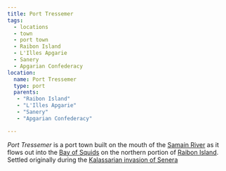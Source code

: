 ```yaml
---
title: Port Tressemer
tags:
  - locations
  - town
  - port town
  - Raibon Island
  - L'Illes Apgarie
  - Sanery
  - Apgarian Confederacy
location:
  name: Port Tressemer
  type: port
  parents:
   - "Raibon Island"
   - "L'Illes Apgarie"
   - "Sanery"
   - "Apgarian Confederacy"

---
```


*Port Tressemer* is a port town built on the mouth of the
[Samain River](/world/locations/samain-river) as it flows out into the
[Bay of Squids](/world/locations/bay-of-squids) on the northern portion of
[Raibon Island](/world/locations/raibon-island). Settled originally during the
[Kalassarian invasion of Senera](/world/locations/senera#kalassarian-invasion)
